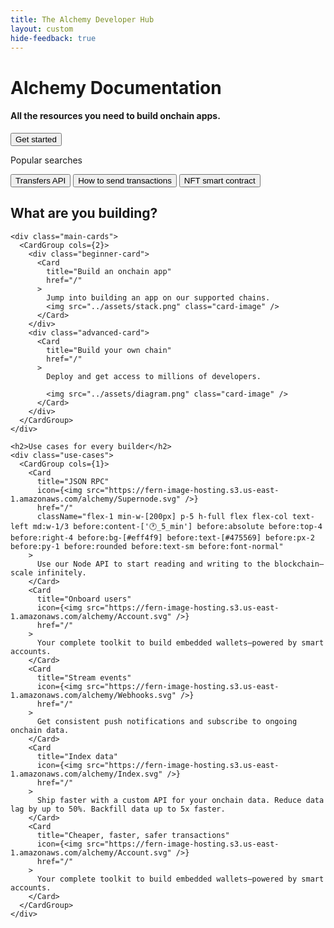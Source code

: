 ```yaml
---
title: The Alchemy Developer Hub 
layout: custom
hide-feedback: true
---
```


<style>
{`
  /* ----- GENERAL LAYOUT ----- */
  .fern-background {
    background-color: rgba(var(--background), 1);
    z-index: 0;
  }

  .fern-header-content {
    #fern-search-button {
      display: none !important;
    }
  }

  /* ----- HERO TITLE BLOCK ----- */
  .hero {
    position: relative;
    text-align: center;
    padding: 6.25rem 0.625rem;
    z-index: 1;
    display: flex;
    align-items: center;
    flex-direction: column;
    justify-content: center;

    @media (min-width: 768px) {
      padding: 6.25rem 1.25rem;
    }

    h1 {
      font-size: 2.5rem;
      line-height: 2.75rem;
      font-weight: 400;
      color: var(--grayscale-12);
      margin-bottom: 1rem;
      width: fit-content;

      @media (min-width: 768px) {
        font-size: 4rem;
        line-height: 4.4rem;
      }
    }

    h4 {
      color: var(--grayscale-11);
      font-size: 1.5rem;
      line-height: 2.25rem;
      font-weight: 400;
      margin-bottom: 2rem;
      width: fit-content;
    }
  }

  @media (max-width: 768px) {
    .hero {
      padding: 3rem 0.625rem 4rem;

      h1 {
        font-size: 2rem;
        line-height: 2.25rem;
      }

      h4 {
        font-size: 1rem;
        line-height: 1.5rem;
      }
    }
  }

  /* ----- ANIMATED WARPED GRID BACKGROUND ----- */
  .hero-background {
    position: absolute;
    top: 0;
    left: 0;
    right: 0;
    bottom: -15rem;
    z-index: -1;
    opacity: 1;

    /* Linear gradient mask */
    &:before {
      content: "";
      position: absolute;
      top: 0;
      left: 0;
      right: 0;
      bottom: 0;
      background-image: linear-gradient(var(--background) 25%, color-mix(in srgb, var(--background) 20%, transparent) 100%);
      z-index: 1;
      pointer-events: none;
    }

    /* Latitude lines that animate */
    &:after {
      content: "";
      position: absolute;
      top: 0;
      left: 0;
      right: 0;
      bottom: 0;
      background-image: url('https://fern-image-hosting.s3.us-east-1.amazonaws.com/alchemy/alchemy-bg-hor-solid.svg');
      background-size: cover;
      background-position: center bottom;
      background-repeat: no-repeat;
      z-index: -1;
      animation: moveUp 12s linear infinite;
    }

    /* Longitude lines */
    .vertical-bg {
      position: absolute;
      top: 0;
      left: 0;
      right: 0;
      bottom: 0;
      background-image: url('https://fern-image-hosting.s3.us-east-1.amazonaws.com/alchemy/alchemy-bg-vert-solid.svg');
      background-size: cover;
      background-position: center bottom;
      background-repeat: no-repeat;
      z-index: -2;
    }
  }

  :is(.dark) .hero-background {
    &:before {
      background-image: linear-gradient(var(--background) 25%, color-mix(in srgb, var(--background) 70%, transparent) 100%);
    }
  }
  
  @keyframes moveUp {
    0% {
      transform: translateY(0);
    }
    100% {
      transform: translateY(-25%);
    }
  }

  /* ----- CENTERED SEARCH BAR ----- */
  .search {
    padding: 1.875rem 3.75rem 1.25rem 3.75rem;
    border-radius: 1.5rem !important;
    background-color: var(--accent-a3) !important;
    backdrop-filter: blur(3px) !important;
    align-self: center;
    margin-left: auto;
    margin-right: auto;
    margin-top: 4rem;
    max-width: 62.5rem;
    width: 100%;

    .search-options {
      padding-top: 0.625rem;
      display: flex;
      flex-direction: row;
      justify-content: center;
      align-items: center;

      p {
        padding-right: 0.625rem;
        text-shadow: none !important;
      }

      button {
        color: var(--accent-9) !important;
        font-size: 1rem;
      }
    }

    div.search-input-container > button {
      background-color: var(--accent-1) !important;
      width: 100%;
      svg {
        color: var(--accent-9);
      }
    }
  }

  :is(.dark) {
    .search {
      background-color: rgba(255, 255, 255, 0.10) !important;
    }
  }

  @media (max-width: 768px) {
    .search {
      padding: 1.875rem 1.25rem 1.25rem 1.25rem;
      margin-top: 2rem;
      .search-options {
        gap: 1rem !important;

        p {
          display: none !important;
        }
        
        button {
          font-size: 0.75rem;
          padding: 0 !important;
        }
      }
    }
  }

  /* ----- GET STARTED BUTTON ----- */
  #get-started-button {
    padding: 1.25rem 3rem;
    border-radius: 0.47rem !important;
    background-color: var(--grayscale-12) !important;
    transition: box-shadow 0.2s ease-in-out;
    position: relative;
    overflow: hidden;
    
    p {
      color: var(--grayscale-1) !important;
      font-weight: 600;
      font-size: 0.875rem !important;
      position: relative;
      z-index: 2;
    }

    &:before, &:after {
      content: "";
      position: absolute;
      top: 50%;
      width: 7.5rem;
      height: 7.5rem;
      background-image: url('https://fern-image-hosting.s3.us-east-1.amazonaws.com/alchemy/alchemy-bg-button-blur.png');
      background-size: contain;
      background-repeat: no-repeat;
      background-position: center;
      opacity: 0;
      transition: opacity 0.4s cubic-bezier(0.4, 0, 0.2, 1);
    }

    &:before {
      left: 35%;
      transform: translate(-50%, -50%);
    }

    &:after {
      right: 35%;
      transform: translate(50%, -50%);
    }

    &:hover {
      box-shadow: 0px 0px 1.25rem 0px rgba(81, 103, 255, 0.5);

      &:before {
        opacity: 0.5;
        animation: 
          slideBlurLeft 6s cubic-bezier(0.45, 0, 0.55, 1) infinite,
          floatVerticalLeft 4s ease-in-out infinite,
          fadeEdges 6s ease-in-out infinite;
        animation-fill-mode: both;
      }

      &:after {
        opacity: 0.5;
        animation: 
          slideBlurRight 6s cubic-bezier(0.45, 0, 0.55, 1) infinite,
          floatVerticalRight 4s ease-in-out infinite,
          fadeEdges 6s ease-in-out infinite;
        animation-delay: 0.5s;
        animation-fill-mode: both;
      }
    }
  }

  /* ----- BUTTON ANIMATIONS ----- */
  @keyframes slideBlurLeft {
    0%, 100% {
      left: 25%;
    }
    33% {
      left: 65%;
    }
    40% {
      left: 62%;
    }
    60% {
      left: 68%;
    }
    66% {
      left: 65%;
    }
  }

  @keyframes slideBlurRight {
    0%, 100% {
      right: 25%;
    }
    33% {
      right: 65%;
    }
    40% {
      right: 62%;
    }
    60% {
      right: 68%;
    }
    66% {
      right: 65%;
    }
  }

  @keyframes floatVerticalLeft {
    0%, 100% {
      transform: translate(-50%, -60%);
    }
    25% {
      transform: translate(-50%, -45%);
    }
    50% {
      transform: translate(-50%, -55%);
    }
    75% {
      transform: translate(-50%, -40%);
    }
  }

  @keyframes floatVerticalRight {
    0%, 100% {
      transform: translate(50%, -60%);
    }
    25% {
      transform: translate(50%, -45%);
    }
    50% {
      transform: translate(50%, -55%);
    }
    75% {
      transform: translate(50%, -40%);
    }
  }

  @keyframes fadeEdges {
    0%, 100% {
      opacity: 0.3;
    }
    33%, 66% {
      opacity: 0.5;
    }
  }

  :is(.dark) #get-started-button {
    background-color: white !important;

    &:hover {
      &:before {
        opacity: 0.5;
        animation: 
          slideBlurLeft 6s cubic-bezier(0.45, 0, 0.55, 1) infinite,
          floatVerticalLeft 4s ease-in-out infinite,
          fadeEdgesDark 6s ease-in-out infinite;
        animation-fill-mode: both;
      }

      &:after {
        opacity: 0.5;
        animation: 
          slideBlurRight 6s cubic-bezier(0.45, 0, 0.55, 1) infinite,
          floatVerticalRight 4s ease-in-out infinite,
          fadeEdgesDark 6s ease-in-out infinite;
        animation-delay: 0.5s;
        animation-fill-mode: both;
      }
    }
  }

  @keyframes fadeEdgesDark {
    0%, 100% {
      opacity: 0.1;
    }
    33%, 66% {
      opacity: 0.3;
    }
  }

  /* ----- MAIN CONTENT SECTION ----- */
  .content {
    text-align: center;
    display: flex;
    flex-direction: column;
    justify-content: center;
    align-items: center;
    border-radius: 6.25rem;
    padding: 6.25rem 3.125rem;
    box-shadow: 0px -4.56rem 4.56rem 0px rgba(117, 152, 240, 0.09), 0px -1.125rem 2.5rem 0px rgba(117, 152, 240, 0.10);
    margin-bottom: 0;
    z-index: 2;
    position: relative;
    background-color: var(--background);

    @media (min-width: 1024px) {
      padding: 5.5rem 0;
    }

    @media (max-width: 768px) {
      padding: 6.25rem 0.625rem;
    }

    h2 {
      font-size: 2.5rem;
      line-height: 2.75rem;
      font-weight: 400;
      margin-bottom: 3rem;
      width: fit-content;
    }

    /* ----- MAIN CARDS ----- */
    .main-cards {
      max-width: 62.5rem;
      align-self: center;
      margin-bottom: 10.25rem;

      .fern-card {
        text-align: left;

        img {
          height: 15.375rem;
          object-fit: cover;
          padding-top: 1.25rem;
          align-self: center;
          margin-left: auto;
          margin-right: auto;
        }

        .font-semibold {
          font-size: 1.5rem;
          margin-bottom: 0.625rem;
          font-weight: 500;
        }
      }

      .beginner-card .fern-card {
        .items-start:before {
          content: "Beginner";
          background-color: var(--accent-3);
          color: var(--accent-11);
          padding: 0.25rem 0.5rem;
          border-radius: 0.25rem;
          margin-bottom: 1.25rem;
          font-size: 0.875rem;
          font-weight: 400;
        }
      }

      .advanced-card .fern-card {
        background: linear-gradient(43.83deg, var(--accent-11) 2.24%, var(--accent-12) 118.17%);

        .text-body {
          color: var(--grayscale-1) !important;
        }

        p {
          color: var(--grayscale-4) !important;
          text-shadow: none !important;
        }

        .items-start:before {
          content: "Advanced";
          background-color: var(--accent-3);
          color: var(--accent-11);
          padding: 0.25rem 0.5rem;
          border-radius: 0.25rem;
          margin-bottom: 1.25rem;
          font-size: 0.875rem;
          font-weight: 400;
        }
      }
    }

    /* ----- USE CASES SECTION ----- */
    .use-cases {
      > div {
        display: flex;
        flex-direction: row;
        flex-wrap: wrap;
        justify-content: center;
        align-items: center;
        gap: 2rem 0.625rem;
        padding-bottom: 1.25rem;
        align-self: center;
        padding-left: 1.25rem;
        padding-right: 1.25rem;
        margin-left: auto;
        margin-right: auto;
        max-width: 87.5rem;

        .fern-card {
          flex: 0 1 100%;
          min-width: 12.5rem;
          padding: 1.25rem;
          height: 100%;
          display: flex;
          flex-direction: column;
          text-align: left;

          @media (min-width: 768px) {
            flex: 0 1 calc(33.33% - 0.625rem);
          }

          .t-default.text-base.font-semibold {
            font-weight: 500 !important;
          }

          .t-muted {
            font-size: 0.875rem !important;
          }

          .items-start:before {
            position: absolute;
            top: 0.9375rem;
            right: 0.9375rem;
            content: "🕐 5 min";
            background-color: #eff4f9;
            color: #475569;
            padding: 0.25rem 0.5rem;
            border-radius: 0.25rem;
            margin-bottom: 1.25rem;
            font-size: 0.875rem;
            font-weight: 400;
          }
        }
      }
    }
  }

  @media (max-width: 768px) {
    .content {
      padding: 3.125rem 0.625rem;
      border-radius: 3.125rem;

      h2 {
        font-size: 1.5rem;
        line-height: 1.75rem;
        margin-bottom: 1.25rem;
      }

      .main-cards {
        margin-bottom: 3.75rem;

        .fern-card {
          padding: 1rem;
      
          .font-semibold {
            font-size: 1.25rem;
            line-height: 1.5rem;
          } 

          .text-body {
            font-size: 0.875rem;
            line-height: 1.25rem;
          }
        }
      }

      .use-cases {
        > div {
          padding-left: 0;
          padding-right: 0;
          gap: 1rem;
        }
      }
    }
  }

  /* Hide all anchor links on the homepage */
  [data-radix-popper-content-wrapper]:has(span[id^="radix-"]) {
    display: none !important;
  }
`}
</style>

<div class="landing">
  <div class="hero">
    <div class="hero-background">
      <div class="vertical-bg"></div>
    </div>
    <h1>Alchemy Documentation</h1>
    <h4 class="t-muted ">All the resources you need to build onchain apps.</h4>
    <a class="get-started-anchor" href="/get-started">
      <button id="get-started-button" class="fern-button filled">
        Get started
      </button>
    </a>
    <div class="search">
      <div class="search-input-container">
        <SearchBar />
      </div>
      <div class="search-options">
        <p class="t-muted">Popular searches</p>
        <button class="fern-button minimal">Transfers API</button>
        <button class="fern-button minimal">How to send transactions</button>
        <button class="fern-button minimal">NFT smart contract</button>
      </div>
    </div>
  </div>

  <div class="content">
    <h2>What are you building?</h2>

    <div class="main-cards">
      <CardGroup cols={2}>
        <div class="beginner-card">
          <Card
            title="Build an onchain app"
            href="/"
          >
            Jump into building an app on our supported chains.
            <img src="../assets/stack.png" class="card-image" />
          </Card>
        </div>
        <div class="advanced-card">
          <Card
            title="Build your own chain"
            href="/"
          >
            Deploy and get access to millions of developers.
            
            <img src="../assets/diagram.png" class="card-image" />
          </Card>
        </div>
      </CardGroup>
    </div>

    <h2>Use cases for every builder</h2>
    <div class="use-cases">
      <CardGroup cols={1}>
        <Card
          title="JSON RPC"
          icon={<img src="https://fern-image-hosting.s3.us-east-1.amazonaws.com/alchemy/Supernode.svg" />}
          href="/"
          className="flex-1 min-w-[200px] p-5 h-full flex flex-col text-left md:w-1/3 before:content-['🕐_5_min'] before:absolute before:top-4 before:right-4 before:bg-[#eff4f9] before:text-[#475569] before:px-2 before:py-1 before:rounded before:text-sm before:font-normal"
        >
          Use our Node API to start reading and writing to the blockchain—scale infinitely.
        </Card>
        <Card
          title="Onboard users"
          icon={<img src="https://fern-image-hosting.s3.us-east-1.amazonaws.com/alchemy/Account.svg" />}
          href="/"
        >
          Your complete toolkit to build embedded wallets—powered by smart accounts.
        </Card>
        <Card
          title="Stream events"
          icon={<img src="https://fern-image-hosting.s3.us-east-1.amazonaws.com/alchemy/Webhooks.svg" />}
          href="/"
        >
          Get consistent push notifications and subscribe to ongoing onchain data.
        </Card>
        <Card
          title="Index data"
          icon={<img src="https://fern-image-hosting.s3.us-east-1.amazonaws.com/alchemy/Index.svg" />}
          href="/"
        >
          Ship faster with a custom API for your onchain data. Reduce data lag by up to 50%. Backfill data up to 5x faster.
        </Card>
        <Card
          title="Cheaper, faster, safer transactions"
          icon={<img src="https://fern-image-hosting.s3.us-east-1.amazonaws.com/alchemy/Account.svg" />}
          href="/"
        >
          Your complete toolkit to build embedded wallets—powered by smart accounts.
        </Card>
      </CardGroup>
    </div>
  </div>
</div>
